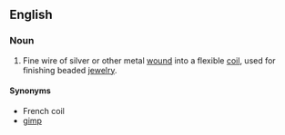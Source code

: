 ==English==

===Noun===
{{en-noun|sg=[[French]] [[wire]]}}

# {{context|jewelry}} Fine wire of silver or other metal [[wound]] into a flexible [[coil]], used for finishing beaded [[jewelry]].

====Synonyms====
*French coil
*[[gimp]]